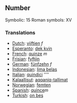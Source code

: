 ==Number==

Symbolic: 15
Roman symbols: XV

===Translations===

*[[Dutch]]: [[vijftien]] ''f''
*[[Esperanto]]: [[dek kvin]]
*[[French]]: [[quinze]] ''m''
*[[Frisian]]: [[fyftjin]]
*[[German]]: [[fünfzehn]] ''f''
*[[Indonesian]]: [[lima belas]]
*[[Italian]]: [[quindici]] ''''
*[[Kalaallisut]]: [[aqqaniq-tallimat]]
*[[Norwegian]]: [[femten]]
*[[Spanish]]: [[quince]]''m''
*[[Turkish]]: [[on beş]]